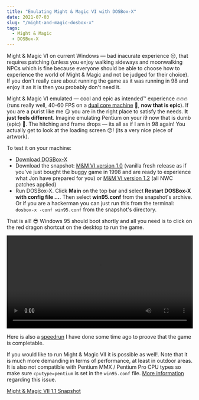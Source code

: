 ```yaml
---
title: "Emulating Might & Magic VI with DOSBox-X"
date: 2021-07-03
slug: "/might-and-magic-dosbox-x"
tags:
  - Might & Magic
  - DOSBox-X
---
```


Might & Magic VI on current Windows — bad inacurate experience 😒, that requires patching (unless you enjoy walking sideways and moonwalking NPCs which is fine because everyone should be able to choose how to experience the world of Might & Magic and not be judged for their choice). If you don't really care about running the game as it was running in 98 and enjoy it as it is then you probably don't need it.

Might & Magic VI emulated — cool and epic as intended™ experience 🔥🔥🔥 (runs really well, 40-60 FPS on a [dual core machine](https://www.amd.com/en/products/apu/amd-ryzen-3-3200u) 💪, **now that is epic**). If you are a purist like me 😏 you are in the right place to satisfy the needs. **It just feels different**. Imagine emulating Pentium on your i9 now that is dumb (epic) 🤭. The hitching and frame drops — its all as if I am in 98 again! You actually get to look at the loading screen 😯! (its a very nice piece of artwork).

To test it on your machine:

* [Download DOSBox-X](https://dosbox-x.com/)
* Download the snapshot: [M&M VI version 1.0](https://mm6.wiki/files/dosbox-x/mm6_1.0_win95_dosbox_x.zip) (vanilla fresh release as if you've just bought the buggy game in 1998 and are ready to experience what Jon have prepared for you) or [M&M VI version 1.2](https://mm6.wiki/files/dosbox-x/mm6_1.2_win95_dosbox_x.zip) (all NWC patches applied)
* Run DOSBox-X. Click **Main** on the top bar and select **Restart DOSBox-X with config file ...**. Then select **win95.conf** from the snapshot's archive. Or if you are a hackerman you can just run this from the terminal: ```dosbox-x -conf win95.conf``` from the snapshot's directory.

That is all! 😎 Windows 95 should boot shortly and all you need is to click on the red dragon shortcut on the desktop to run the game.

<video type="video/mp4" width="100%" style="max-width: 640px; margin: auto" controls src='/videos/mm6-dosbox-x.webm'></video>

Here is also a [speedrun](https://www.youtube.com/watch?v=sXudGYLwkpM) I have done some time ago to proove that the game is completable.

If you would like to run Might & Magic VII it is possible as well!. Note that it is much more demanding in terms of performance, at least in outdoor areas. It is also not compatible with Pentium MMX / Pentium Pro CPU types so make sure ```cputype=pentium``` is set in the ```win95.conf``` file. [More information](https://github.com/joncampbell123/dosbox-x/issues/2621) regarding this issue.

[Might & Magic VII 1.1 Snapshot](https://mm6.wiki/files/dosbox-x/mm7_1.1_win95_dosbox_x.zip)